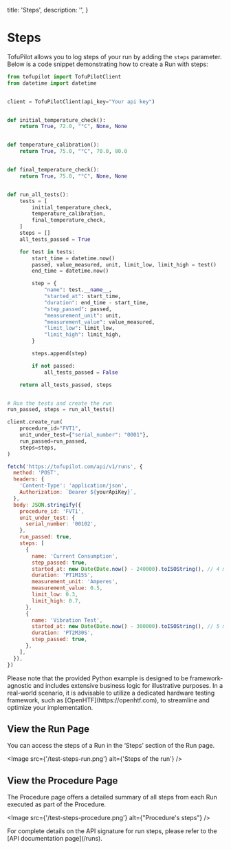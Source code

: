   title: 'Steps',
  description: '',
}

# Steps

TofuPilot allows you to log steps of your run by adding the `steps` parameter. Below is a code snippet demonstrating how to create a Run with steps:

  <CodeGroup>

```python
from tofupilot import TofuPilotClient
from datetime import datetime


client = TofuPilotClient(api_key="Your api key")


def initial_temperature_check():
    return True, 72.0, "°C", None, None


def temperature_calibration():
    return True, 75.0, "°C", 70.0, 80.0


def final_temperature_check():
    return True, 75.0, "°C", None, None


def run_all_tests():
    tests = [
        initial_temperature_check,
        temperature_calibration,
        final_temperature_check,
    ]
    steps = []
    all_tests_passed = True

    for test in tests:
        start_time = datetime.now()
        passed, value_measured, unit, limit_low, limit_high = test()
        end_time = datetime.now()

        step = {
            "name": test.__name__,
            "started_at": start_time,
            "duration": end_time - start_time,
            "step_passed": passed,
            "measurement_unit": unit,
            "measurement_value": value_measured,
            "limit_low": limit_low,
            "limit_high": limit_high,
        }

        steps.append(step)

        if not passed:
            all_tests_passed = False

    return all_tests_passed, steps


# Run the tests and create the run
run_passed, steps = run_all_tests()

client.create_run(
    procedure_id="FVT1",
    unit_under_test={"serial_number": "0001"},
    run_passed=run_passed,
    steps=steps,
)
```

```js
fetch('https://tofupilot.com/api/v1/runs', {
  method: 'POST',
  headers: {
    'Content-Type': 'application/json',
    Authorization: `Bearer ${yourApiKey}`,
  },
  body: JSON.stringify({
    procedure_id: 'FVT1',
    unit_under_test: {
      serial_number: '00102',
    },
    run_passed: true,
    steps: [
      {
        name: 'Current Consumption',
        step_passed: true,
        started_at: new Date(Date.now() - 240000).toISOString(), // 4 minutes ago
        duration: 'PT1M15S',
        measurement_unit: 'Amperes',
        measurement_value: 0.5,
        limit_low: 0.3,
        limit_high: 0.7,
      },
      {
        name: 'Vibration Test',
        started_at: new Date(Date.now() - 300000).toISOString(), // 5 minutes ago
        duration: 'PT2M30S',
        step_passed: true,
      },
    ],
  }),
})
```

  </CodeGroup>

<Note>
  Please note that the provided Python example is designed to be
  framework-agnostic and includes extensive business logic for illustrative
  purposes. In a real-world scenario, it is advisable to utilize a dedicated
  hardware testing framework, such as [OpenHTF](https://openhtf.com), to
  streamline and optimize your implementation.
</Note>

## View the Run Page

You can access the steps of a Run in the ‘Steps’ section of the Run page.

<Image src={'/test-steps-run.png'} alt={'Steps of the run'} />

## View the Procedure Page

The Procedure page offers a detailed summary of all steps from each Run executed as part of the Procedure.

<Image src={'/test-steps-procedure.png'} alt={"Procedure's steps"} />

<Note>
  For complete details on the API signature for run steps, please refer to the
  [API documentation page](/runs).
</Note>
